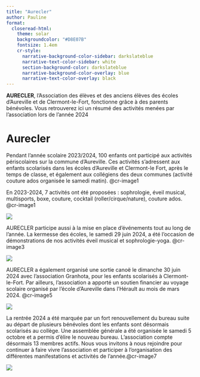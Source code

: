 ```yaml
---
title: "Aurecler"
author: Pauline
format: 
  closeread-html:
    theme: solar
    backgroundcolor: "#D8E07B"
    fontsize: 1.4em
    cr-style:
      narrative-background-color-sidebar: darkslateblue
      narrative-text-color-sidebar: white
      section-background-color: darkslateblue
      narrative-background-color-overlay: blue
      narrative-text-color-overlay: black
---
```


**AURECLER**, l'Association des élèves et des anciens élèves des écoles d'Aureville et de Clermont-le-Fort, fonctionne grâce à des parents bénévoles. Vous retrouverez ici un résumé des activités menées par l'association lors de l'année 2024

# Aurecler

::::{.cr-section}

Pendant l'année scolaire 2023/2024, 100 enfants ont participé aux activités périscolaires sur la commune d'Aureville.  Ces activités s'adressent aux enfants scolarisés dans les écoles d'Aureville et Clermont-le Fort, après le temps de classe, et également aux collégiens des deux communes (activité couture ados organisée le samedi matin). @cr-image1

En 2023-2024, 7 activités ont été proposées : sophrologie, éveil musical, multisports, boxe, couture, cocktail (roller/cirque/nature), couture ados. @cr-image1

:::{#cr-image1}
 ![](./img/Image1.jpg)
:::


AURECLER participe aussi à la mise en place d’événements tout au long de l’année.  La kermesse des écoles, le samedi 29 juin 2024, a été l’occasion de démonstrations de nos activités éveil musical et sophrologie-yoga. [@cr-image3]{scale-by="1.5" pan-to="25%,-50%"}


:::{#cr-image3} 
 ![](./img/Image3.jpg)
:::

AURECLER a également organisé une sortie canoë le dimanche 30 juin 2024 avec l’association Granhota, pour les enfants scolarisés à Clermont-le-Fort. Par ailleurs, l’association a apporté un soutien financier au voyage scolaire organisé par l’école d’Aureville dans l’Hérault au mois de mars 2024. [@cr-image5]{scale-by="1.5"}


 

:::{#cr-image5}

 ![](./img/Image5.jpg)
:::
La rentrée 2024 a été marquée par un fort renouvellement du bureau suite au départ de plusieurs bénévoles dont les enfants sont désormais scolarisés au collège. Une assemblée générale a été organisée le samedi 5 octobre et a permis d’élire le nouveau bureau. L’association compte désormais 13 membres actifs. Nous vous invitons à nous rejoindre pour continuer à faire vivre l’association et participer à l’organisation des différentes manifestations et activités de l’année.[@cr-image7]{scale-by="2.5"}


:::{#cr-image7}

 ![](./img/Image7.jpg)
:::

::::
 







